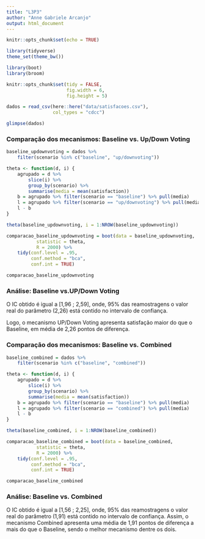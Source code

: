```yaml
---
title: "L3P3"
author: "Anne Gabriele Arcanjo"
output: html_document
---
```


```r
knitr::opts_chunk$set(echo = TRUE)
```

```r
library(tidyverse)
theme_set(theme_bw())

library(boot)
library(broom)

knitr::opts_chunk$set(tidy = FALSE,
                      fig.width = 6,
                      fig.height = 5)

```

```r
dados = read_csv(here::here("data/satisfacoes.csv"), 
                 col_types = "cdcc") 

glimpse(dados)
```

### Comparação dos mecanismos: Baseline vs. Up/Down Voting
```r
baseline_updownvoting = dados %>% 
    filter(scenario %in% c("baseline", "up/downvoting"))

theta <- function(d, i) {
    agrupado = d %>% 
        slice(i) %>% 
        group_by(scenario) %>% 
        summarise(media = mean(satisfaction))
    b = agrupado %>% filter(scenario == "baseline") %>% pull(media)
    l = agrupado %>% filter(scenario == "up/downvoting") %>% pull(media)
    l - b
}

theta(baseline_updownvoting, i = 1:NROW(baseline_updownvoting))
```

```r
comparacao_baseline_updownvoting = boot(data = baseline_updownvoting,
           statistic = theta,
           R = 2000) %>%
    tidy(conf.level = .95,
         conf.method = "bca",
         conf.int = TRUE)

comparacao_baseline_updownvoting
```

### Análise: Baseline vs.UP/Down Voting
O IC obtido é igual a [1,96 ; 2,59], onde, 95% das reamostragens o valor real do parâmetro (2,26) está contido no intervalo de confiança.

Logo, o mecanismo UP/Down Voting apresenta satisfação maior do que o Baseline, em média de 2,26 pontos de diferença. 

### Comparação dos mecanismos: Baseline vs. Combined
```r
baseline_combined = dados %>% 
    filter(scenario %in% c("baseline", "combined"))

theta <- function(d, i) {
    agrupado = d %>% 
        slice(i) %>% 
        group_by(scenario) %>% 
        summarise(media = mean(satisfaction))
    b = agrupado %>% filter(scenario == "baseline") %>% pull(media)
    l = agrupado %>% filter(scenario == "combined") %>% pull(media)
    l - b
}

theta(baseline_combined, i = 1:NROW(baseline_combined))
```

```r
comparacao_baseline_combined = boot(data = baseline_combined,
           statistic = theta,
           R = 2000) %>%
    tidy(conf.level = .95,
         conf.method = "bca",
         conf.int = TRUE)

comparacao_baseline_combined
```

### Análise: Baseline vs. Combined

O IC obtido é igual a [1,56 ; 2,25], onde, 95% das reamostragens o valor real do parâmetro (1,91) está contido no intervalo de confiança.
Assim, o mecanismo Combined apresenta uma média de 1,91 pontos de diferença a mais do que o Baseline, sendo o melhor mecanismo dentre os dois.